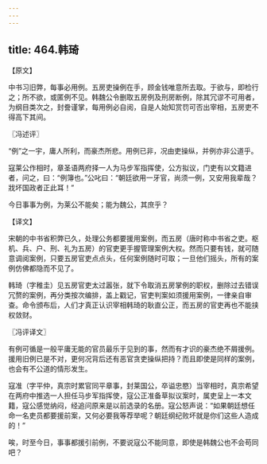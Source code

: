 ```yaml
---
---
---
```

title: 464.韩琦
---



【原文】

中书习旧弊，每事必用例。五房吏操例在手，顾金钱唯意所去取。于欲与，即检行之；所不欲，或匿例不见。韩魏公令删取五房例及刑房断例，除其冗谬不可用者，为纲目类次之，封誊谨掌，每用例必自阅，自是人始知赏罚可否出宰相，五房吏不得高下其间。

〖冯述评〗

“例”之一宇，庸人所利，而豪杰所悲。用例已非，况由吏操纵，并例亦非公道乎。

寇莱公作相时，章圣语两府择一人为马步军指挥使，公方拟议，门吏有以文籍进者，问之，曰：“例簿也。”公叱曰：“朝廷欲用一牙官，尚须一例，又安用我辈哉？戕坏国政者正此耳！”

今日事事为例，为莱公不能矣；能为魏公，其庶乎？

【译文】

宋朝的中书省积弊已久，处理公务都要援用案例，而五房（唐时称中书省之吏。枢机、兵、户、刑、礼为五房）的官吏更手握管理案例大权。然而只要有钱，就可随意调阅案例，只要五房官吏点点头，任何案例随时可取；一旦他们摇头，所有的案例仿佛都隐而不见了。

韩琦（字稚圭）见五房官吏太过嚣张，就下令取消五房掌例的职权，删除过去错误冗赘的案例，再分类按次编排，盖上戳记，官吏判案如须援用案例，一律亲自审查。命令颁布后，人们才真正认识宰相韩琦的耿直公正，而五房的官吏再也不能挟权敛财。

〖冯评译文〗

有例可循是一般平庸无能的官员最乐于见到的事，然而有才识的豪杰绝不屑援例。援用旧例已是不对，更何况背后还有恶官贪吏操纵把持？而且即使是同样的案例，也会有不公道的情形发生。

寇准（字平仲，真宗时累官同平章事，封莱国公，卒谥忠愍）当宰相时，真宗希望在两府中推选一人担任马步军指挥使，寇公正准备草拟议案时，属吏呈上一本文籍，寇公感觉纳闷，经追问原来是以前选录的名册。寇公怒声说：“如果朝廷想任命一名吏员都要援前案，又何必要我等荐举呢？朝廷纲纪败坏就是你们这些人造成的！”

唉，时至今日，事事都援引前例，不要说寇公不能同意，即使是韩魏公也不会苟同吧？